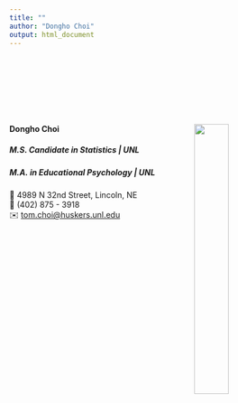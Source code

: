 ```yaml
---
title: ""
author: "Dongho Choi"
output: html_document
---
```


<link rel="stylesheet" href="styles.css" type="text/css">
<link rel="stylesheet" href="site_libs/academicons-1.9.1/css/academicons.min.css"/>


<br><br><br><br><br><br>

#### **Dongho Choi** <img src="images/college_logo.png" style="width:35%;" align="right">
##### M.S. Candidate in Statistics | UNL 
##### M.A. in Educational Psychology | UNL
📍 4989 N 32nd Street, Lincoln, NE <br>
📱 (402) 875 - 3918 <br>
✉️ [tom.choi@huskers.unl.edu](mailto:tom.choi@huskers.unl.edu) <br>